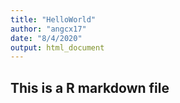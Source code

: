 ```yaml
---
title: "HelloWorld"
author: "angcx17"
date: "8/4/2020"
output: html_document
---
```


## This is a R markdown file